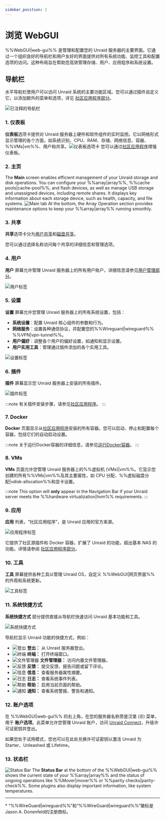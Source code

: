 ```yaml
---
sidebar_position: 2
---
```


# 浏览 WebGUI

%%WebGUI|web-gui%% 是管理和配置您的 Unraid 服务器的主要界面。它通过一个组织良好的导航栏和用户友好的界面提供对所有系统功能、监控工具和配置选项的访问。这种布局旨在帮助您高效管理存储、用户、应用程序和系统设置。

## 导航栏

水平导航栏使用户可以访问 Unraid 系统的主要功能区域。您可以通过插件自定义它，以添加额外的菜单和选项，详见 [社区应用程序部分](../../using-unraid-to/run-docker-containers/community-applications.mdx)。

![已注释的导航栏](/img/navbar3.png)

### 1. 仪表板

**仪表板**选项卡提供对 Unraid 服务器上硬件和软件组件的实时监控。它以网格形式显示管理的各个方面，如系统识别、CPU、RAM、存储、网络信息、容器、%%VMs|vm%%、用户和共享。![仪表板选项卡](/img/dashboard.png)
您可以通过[社区应用程序](../../using-unraid-to/run-docker-containers/community-applications.mdx)增强仪表板。

### 2. 主页

The **Main** screen enables efficient management of your Unraid storage and disk operations. You can configure your %%array|array%%, %%cache pools|cache-pool%%, and flash devices, as well as manage USB storage and unassigned devices, including remote shares. It displays key information about each storage device, such as health, capacity, and file systems.
![Main tab](/img/maintab.png)
At the bottom, the Array Operation section provides maintenance options to keep your %%array|array%% running smoothly.

### 3. 共享

**共享**选项卡分为[用户共享](../../using-unraid-to/manage-storage/shares.mdx#user-shares)和[磁盘共享](../../using-unraid-to/manage-storage/shares.mdx#disk-shares)。

您可以通过选择名称访问每个共享的详细信息和管理选项。

### 4. 用户

**用户** 屏幕允许管理 Unraid 服务器上的所有用户账户，详细信息请参见[用户管理部分](../../system-administration/secure-your-server/user-management.mdx)。

![用户标签](/img/userstab.png)

### 5. 设置

**设置** 屏幕允许您管理 Unraid 服务器上的所有系统设置，包括：

- **系统设置**：配置 Unraid 核心组件的参数和行为。
- **网络服务**：设置各种通信协议，并配置您的%%Wireguard|wireguard%% %%VPN|vpn-tunnel%%。
- **用户偏好**：调整各个用户的偏好设置，如通知和显示设置。
- **用户实用工具**：管理通过插件添加的各个实用工具。

![设置标签](/img/settingstab.png)

### 6. 插件

**插件** 屏幕显示您 Unraid 服务器上安装的所有插件。

![插件标签](/img/pluginstab.png)

:::note
有关插件安装步骤，请参见[社区应用程序](../../using-unraid-to/run-docker-containers/community-applications.mdx)。
:::

### 7. Docker

**Docker** 页面显示从[社区应用程序](../../using-unraid-to/run-docker-containers/community-applications.mdx)安装的所有容器。您可以启动、停止和配置每个容器，包括它们的自动启动设置。

:::note
关于运行Docker容器的详细信息，请参见[运行Docker容器](../../using-unraid-to/run-docker-containers/overview.mdx)。
:::

### 8. VMs

**VMs** 页面允许您管理 Unraid 服务器上的%%虚拟机 (VMs)|vm%%。它显示您创建的所有%%VMs|vm%%及其主要属性，如 CPU 分配、%%虚拟磁盘分配|vdisk-allocation%%和显卡设置。

:::note
This option will **only** appear in the Navigation Bar if your Unraid server meets the %%hardware virtualization|hvm%% requirements.
:::

### 9. 应用

**应用** 列表，“社区应用程序”，是 Unraid 应用的官方来源。

![应用程序标签](/img/appstab.png)

它提供了社区源插件和 Docker 容器，扩展了 Unraid 的功能，超出基本 NAS 的功能。详情请参阅 [社区应用程序部分](../../using-unraid-to/run-docker-containers/community-applications.mdx)。

### 10. 工具

**工具** 屏幕提供各种工具以管理 Unraid OS，自定义 %%WebGUI|网页界面%% 的外观和系统更新。

![工具标签](/img/toolstab.png)

### 11. 系统快捷方式

**系统快捷方式** 部分提供直接从导航栏快速访问 Unraid 基本功能和工具。

![系统快捷方式](/img/systemshortcuts.png)

导航栏显示 Unraid 功能的快捷方式，例如：

- ![登出](/img/logout.png) **登出：** 从 Unraid 服务器登出。
- ![终端](/img/terminal.png) **终端：** 打开终端窗口。
- ![文件管理器](/img/filemanager.png) **文件管理器：** 访问内置文件管理器。
- ![反馈](/img/feedback.png) **反馈：** 提交反馈、报告问题或留下评论。
- ![信息](/img/infoicon.png) **信息：** 查看服务器属性摘要。
- ![日志](/img/logicon.png) **日志：** 查看系统事件列表。
- ![帮助](/img/helpicon.png) **帮助：** 启用当前页面的帮助。
- ![通知](/img/notificationicon.png) **通知：** 查看系统警报、警告和通知。

### 12. 账户选项

在 %%WebGUI|web-gui%% 的右上角，在您的服务器名称旁是汉堡 (☰) 菜单，用于 **账户选项**。此菜单允许您管理 Unraid 账户，访问 [Unraid Connect](../../../unraid-connect/overview-and-setup.mdx)，升级许可证密钥并登出。

如果您处于试用模式，您也可以在此处兑换许可证密钥以激活 Unraid 为 Starter、Unleashed 或 Lifetime。

### 13. 状态栏

![Status Bar](/img/status-bar2.png)
The **Status Bar** at the bottom of the %%WebGUI|web-gui%% shows the current state of your %%array|array%% and the status of ongoing operations like %%Mover|mover%% or %%parity checks|parity-check%%. Some plugins also display important information, like system temperatures.

---

\* “%%WireGuard|wireguard%%”和“%%WireGuard|wireguard%%”徽标是Jason A. Donenfeld的注册商标。
